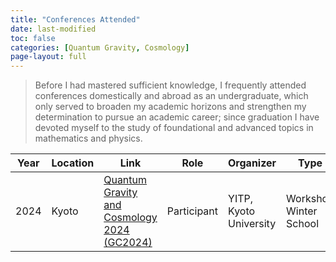 ```yaml
---
title: "Conferences Attended"
date: last-modified
toc: false
categories: [Quantum Gravity, Cosmology]
page-layout: full 
---
```


> Before I had mastered sufficient knowledge, I frequently attended conferences domestically and abroad as an undergraduate, which only served to broaden my academic horizons and strengthen my determination to pursue an academic career; since graduation I have devoted myself to the study of foundational and advanced topics in mathematics and physics.

| Year | Location | Link                                                         | Role                                                 | Organizer              | Type                                                         | Date                 | Topics                       |
| ---- | -------- | ------------------------------------------------------------ | ---------------------------------------------------- | ---------------------- | ------------------------------------------------------------ | -------------------- | ---------------------------- |
| 2024 | Kyoto    | [Quantum Gravity and Cosmology 2024 (GC2024)](https://www2.yukawa.kyoto-u.ac.jp/~gc2024/index.php ) | <span class="tag tag-participant">Participant</span> | YITP, Kyoto University | <span class="tag tag-workshop">Workshop</span><br><span class="tag tag-winter-school">Winter School</span> | Jan 29 – Mar 1, 2024 | Cosmology<br>Quantum Gravity |